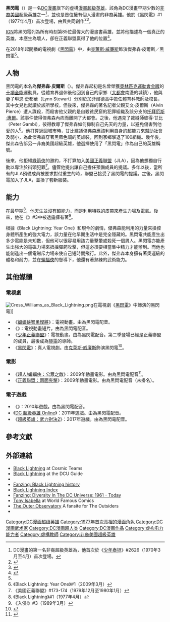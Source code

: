 {{not|黑閃電 (閃電俠)}}
{{Dablink|關於DC漫畫反派角色Black Flash，詳見'''[[黑閃電_(閃電俠)|黑閃電 (閃電俠)]]'''}}

{{noteTA
|G1=美国漫画
}}
{{Infobox comics character
|character_name = 黑閃電
|image = [[File:Black_Lightning_N52.jpg|180px]]
|caption = 《DC Universe Presents》#15（2013年2月）中的黑閃電
|publisher = [[DC漫畫|DC漫畫]]
|debut = 《黑閃電》#1（1977年4月）
|creators = {{le|東尼·伊沙貝拉|Tony Isabella}}<br>{{le|崔佛·馮·艾登|Trevor Von Eeden}}
|real_name = 傑弗森·皮爾斯<br>（Jefferson Pierce）
|species = {{le|超人類|Metahuman}}
|homeworld = 
|alliances = [[正義聯盟|正義聯盟]]<br/>{{le|局外者 (漫畫)|Outsiders (comics)|局外者}}<br/>[[美國教育部|美國教育部]]<br />[[國際奧林匹克委員會|國際奧林匹克委員會]]
|supports = 
|aliases = 
|powers = 雷電操控<br />飛行（限定時間）<br />力場建構<br />熟練的武術<br />奧運級別的運動員
}}
'''黑閃電'''（{{lang-en|'''Black Lightning'''}}）是一名[[DC漫畫|DC漫畫]]旗下的虛構[[超級英雄漫畫|漫畫超級英雄]]。該角為DC漫畫早期少數的[[非裔美國人|非裔美國]]超級英雄之一<ref>DC漫畫的第一名非裔超級英雄為{{le|麥爾·鄧肯|Mal Duncan}}，他首次於《[[少年泰坦|少年泰坦]]》#2626（1970年3月至4月）首次登場。</ref>，並也是首位擁有個人漫畫的非裔英雄。他於《黑閃電》#1（1977年4月）首次登場，由{{le|東尼·伊沙貝拉|Tony Isabella}}與{{le|崔佛·馮·艾登|Trevor Von Eeden}}共同創作<ref name="dc-ency">{{Cite book  | last = Beatty | first = Scott | author-link = Scott Beatty | contribution = Black Lightning | editor-last = Dougall  | editor-first = Alastair  | title = The DC Comics Encyclopedia  | url = https://archive.org/details/dccomicsencyclop0000unse | pages = [https://archive.org/details/dccomicsencyclop0000unse/page/51 51]  | publisher = [[Dorling_Kindersley|Dorling Kindersley]]  | place = London  | year = 2008 | isbn = 0-7566-4119-5  | postscript = <!--None-->}}</ref><ref>{{cite book|last=McAvennie|first= Michael|last2=Dolan|first2=Hannah, ed.|chapter= 1970s|title = DC Comics Year By Year A Visual Chronicle|url=https://archive.org/details/dccomicsyearbyye0000unse|publisher=[[Dorling_Kindersley|Dorling Kindersley]] |year=2010 |isbn= 978-0-7566-6742-9 |page= [https://archive.org/details/dccomicsyearbyye0000unse/page/173 173] |quote = Writer Tony Isabella and artist Trevor von Eeden provided the creative juice for ''Black Lightning''.}}</ref>。

[[IGN|IGN]]將黑閃電列為所有時刻第85位最偉大的漫畫書英雄，並將他描述為一個真正的英雄，本應生為壞人，卻在正義聯盟贏得了他的位置<ref>{{cite web | url=http://www.ign.com/top/comic-book-heroes/85 | title=Black Lightning is number 85 | publisher=[[IGN|IGN]] | accessdate=2011-05-09 | archive-date=2012-01-27 | archive-url=https://www.webcitation.org/64zufehnw?url=http://www.ign.com/top/comic-book-heroes/3 | dead-url=no }}</ref>。

在2018年起開播的電視劇《[[黑閃電_(電視劇)|黑閃電]]》中，由[[克萊斯·威廉斯|克萊斯·威廉斯]]飾演傑弗森·皮爾斯／黑閃電<ref name="WilliamsCast" />。

==人物==
黑閃電的本名為'''傑弗森·皮爾斯'''（{{lang|en|Jefferson Pierce}}）。傑弗森起初是名曾榮獲[[奧林匹克運動會|奧林匹克運動會]][[金牌|金牌]]的[[十項全能|十項全能]]運動員，從體育界退休後他回到自己的家鄉{{le|自殺貧民窟|Suicide Slum}}（[[大都會_(DC漫畫)|大都會]]南邊的城鎮），他與妻子琳恩·史都華（Lynn Stewart）分別於加菲爾德高中擔任體育科教師及校長，其中女兒{{le|雷霆 (DC漫畫)|Thunder (comics)|艾妮莎·皮爾斯}}也就讀於該所學校。但後來，傑弗森的著名記者父親艾文·皮爾斯（Alvin Pierce）遭人謀殺，而殺害他父親的是自殺貧民窟的犯罪組織{{le|100 (DC漫畫)|100 (DC Comics)|100}}及該分支的[[托拜厄斯·惠爾|托拜厄斯·惠爾]]。該事件使得傑弗森內疚而離開了大都會。之後，他遇見了裁縫師彼得·甘比（Peter Gambi），彼得教導了傑弗森如何抑制自己先天的{{le|超人類|Metahuman}}力量，以避免傷害到他愛的人<ref>《Black Lightning: Year One》#1（2009年3月）</ref>。他打算返回城市時，甘比建議傑弗森應該利用自身的超能力來幫助社會及弱小，為此傑弗森穿著黑藍色調的英雄裝，回到家鄉擊退了100組織。幾年後，傑弗森告訴另一非裔美國超級英雄{{le|恐懼先生 (麥可·霍特)|Mister Terrific (Michael Holt)|恐懼先生}}，他選擇使用了「黑閃電」作為自己的英雄稱號。

後來，他拒絕[[綠箭俠|綠箭俠]]的邀約，不打算加入[[美國正義聯盟|美國正義聯盟]]（JLA），因為他想獨自行動以專注於街頭犯罪<ref>《美國正義聯盟》#173-174（1979年12月至1980年1月）</ref>。儘管他提出讓自己擔任預備成員的提議。多年以後，當所有的JLA預備成員被要求對付重生的{{le|亞摩卓|Amazo}}時，聯盟已接受了黑閃電的提議。之後，黑閃電加入了JLA，並換了套新服裝。

==能力==
在最早期<ref>《Black Lightning》#1（1977年4月）</ref>，他天生並沒有超能力，而是利用特殊的皮帶來產生力場及電氣。後來，他在《{{le|入侵! (DC漫畫)|Invasion! (DC Comics)|入侵!}}》#3中被透露擁有著{{le|超人類|Metahuman|超人類基因}}<ref>《入侵!》#3（1989年3月）</ref>。

根據《Black Lightning: Year One》和現今的劇情，傑弗森能利用{{le|超人類|Metahuman}}的力量來操控身體所產生的強大電力，該力量在他早期生活中是完全隱藏的。黑閃電共能產生出多少電能是未知數，但他可以很容易用該力量擊暈或殺死一個男人。黑閃電亦能產生出強大的電磁力場來抵擋彈葯攻擊，但這必須要相當集中精力才能辦到。而他也能創造出一個電磁斥力場來使自己短時間飛行。此外，傑弗森本身擁有著奧運級的體格和耐力，並在[[蝙蝠俠|蝙蝠俠]]的督導下，他還有著熟練的武術能力。

==其他媒體==
===電視劇===
[[File:Cress_Williams_as_Black_Lightning.png|thumb]]在電視劇《[[黑閃電_(電視劇)|黑閃電]]》中飾演的黑閃電]]
*《[[蝙蝠俠智勇悍將|蝙蝠俠智勇悍將]]》：電視動畫。由{{le|邦普爾·羅賓森|Bumper Robinson}}為黑閃電配音。
*《{{le|DC國度短片|DC Nation Shorts}}》：電視動畫短片。由{{le|布萊爾·安德伍德|Blair Underwood}}為黑閃電配音。
*《[[少年正義聯盟_(動畫)|少年正義聯盟]]》：電視動畫。由{{le|凱瑞·派瑞|Khary Payton}}為黑閃電配音。第二季登場已經是正義聯盟的成員，最後成為[[靜電_(DC漫畫)|靜電]]的導師。
*《[[黑閃電_(電視劇)|黑閃電]]》：真人電視劇。由[[克萊斯·威廉斯|克萊斯·威廉斯]]飾演黑閃電<ref name="WilliamsCast">{{cite web|url=http://tvline.com/2017/02/24/black-lightning-cast-cress-williams-the-cw-dc-comics-pilot/|title=Black Lightning: Cress Williams to Star in The CW's Latest DC Comics Pilot|last=Swift|first=Andy|publisher=TVLine|date=2017-02-24|accessdate=2017-02-24|archive-date=2017-02-25|archive-url=https://web.archive.org/web/20170225051722/http://tvline.com/2017/02/24/black-lightning-cast-cress-williams-the-cw-dc-comics-pilot/|dead-url=no}}</ref>。

===電影===
*《[[超人/蝙蝠俠：公眾之敵|超人/蝙蝠俠：公眾之敵]]》：2009年動畫電影。由{{le|勒瓦爾·布林頓|LeVar Burton}}為黑閃電配音<ref>{{cite web|url=http://splashpage.mtv.com/2009/08/21/levar-burton-takes-on-black-lightning-for-supermanbatman-public-enemies/|title=LeVar Burton Takes On Black Lightning For 'Superman/Batman: Public Enemies'|publisher=''MTV''|date=2009-08-21|accessdate=2015-07-21}}</ref>。
*《[[正義聯盟：兩面夾擊|正義聯盟：兩面夾擊]]》：2009年動畫電影。由{{le|切德里奇·亞布魯|Cedric Yarbrough}}為黑閃電配音（未掛名）。

===電子遊戲===
*《{{le|蝙蝠俠：雙人夾擊|Batman: The Brave and the Bold – The Videogame}}》：2010年遊戲。由{{le|邦普爾·羅賓森|Bumper Robinson}}為黑閃電配音。
*《[[DC_超級英雄_Online|DC 超級英雄 Online]]》：2011年遊戲。由{{le|亞歷山大·布蘭登|Alexander Brandon}}為黑閃電配音。
*《[[超級英雄：武力對決2|超級英雄：武力對決2]]》：2017年遊戲。由{{le|奧吉·班克斯|Ogie Banks}}為黑閃電配音。

==參考文獻==
{{reflist|30em}}

==外部連結==
* [https://web.archive.org/web/20071228052405/http://www.mykey3000.com/cosmicteams/profiles/blacklightning.html Black Lightning] at Cosmic Teams
* [http://www.dcuguide.com/who.php?name=blacklightning2 Black Lightning]{{Wayback|url=http://www.dcuguide.com/who.php?name=blacklightning2 |date=20120918031713 }} at the DCU Guide
* {{Comicbookdb|type=character|id=361|title=Black Lightning}}
* [http://www.fanzing.com/mag/fanzing32/hoj.shtml Fanzing: Black Lightning history]
* [http://darkmark6.tripod.com/blackligind.htm Black Lightning Index]{{Wayback|url=http://darkmark6.tripod.com/blackligind.htm |date=20061112201438 }}
* [http://www.fanzing.com/mag/fanzing50/feature15.shtml  Fanzing: Diversity In The DC Universe: 1961 - Today]
* [http://www.worldfamouscomics.com/tony Tony Isabella] at World Famous Comics
* [http://outsiders.atspace.us/ The Outer Observatory] A fansite for The Outsiders
* {{IMDb character|0124083|Black Lightning}}

{{黑閃電}}
{{正义联盟}}
{{正義聯盟角色}}
{{DEFAULTSORT:Black Lightning}}
[[Category:DC漫画超级英雄|Category:DC漫画超级英雄]]
[[Category:1977年首次亮相的漫画角色|Category:1977年首次亮相的漫画角色]]
[[Category:DC漫画武术家|Category:DC漫画武术家]]
[[Category:DC漫画超人类|Category:DC漫画超人类]]
[[Category:DC漫画作品|Category:DC漫画作品]]
[[Category:虚构电力能力者|Category:虚构电力能力者]]
[[Category:虛構教師|Category:虛構教師]]
[[Category:非裔美國超級英雄|Category:非裔美國超級英雄]]